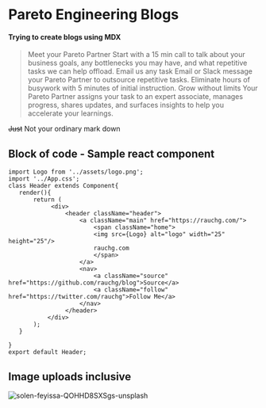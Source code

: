 <h1>Pareto Engineering Blogs</h1>

<h4>Trying to create blogs using MDX</h4>

>Meet your Pareto Partner
Start with a 15 min call to talk about your business goals, any bottlenecks you may have, and what repetitive tasks we can help offload.
Email us any task
Email or Slack message your Pareto Partner to outsource repetitive tasks. Eliminate hours of busywork with 5 minutes of initial instruction.
Grow without limits
Your Pareto Partner assigns your task to an expert associate, manages progress, shares updates, and surfaces insights to help you accelerate your learnings.

~~Just~~ Not your ordinary mark down
<h2> Block of code - Sample react component</h2>

```import React, { Component } from 'react';
import Logo from '../assets/logo.png';
import '../App.css';
class Header extends Component{
   render(){
       return (
            <div>
                <header className="header">
                    <a className="main" href="https://rauchg.com/">
                        <span className="home">
                        <img src={Logo} alt="logo" width="25" height="25"/>
                        rauchg.com
                        </span>
                    </a>
                    <nav>
                        <a className="source" href="https://github.com/rauchg/blog">Source</a>
                        <a className="follow" href="https://twitter.com/rauchg">Follow Me</a>
                    </nav>
                </header>
           </div>
       );
   }

}
export default Header;
```

<h2>Image uploads inclusive</h2>

![solen-feyissa-QOHHD8SXSgs-unsplash](https://user-images.githubusercontent.com/22410594/110474480-c4f79b80-80f0-11eb-9214-8a3d22f43932.jpg)
